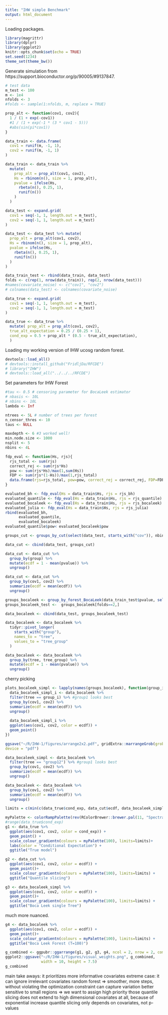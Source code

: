 ```yaml
---
title: "IHW simple Benchmark"
output: html_document
---
```



Loading packages.
```r
library(magrittr)
library(dplyr)
library(ggplot2)
knitr::opts_chunk$set(echo = TRUE)
set.seed(1234)
theme_set(theme_bw())
```

Generate simulation from https://support.bioconductor.org/p/90005/#9137847. 
```r
# test data
m_test <- 100
m <- 1e4
nfolds <- 3
#folds <- sample(1:nfolds, m, replace = TRUE)
```

```r
prop_alt <- function(cov1, cov2){
  1 / (1 + exp(-cov1))
  #1 / (1 + exp(-1 * (3 * cov1 - 5)))
  #abs(sin(pi*cov1))
}
```

```r
data_train <- data.frame(
  cov1 = runif(m, -1, 1),
  cov2 = runif(m, -1, 1)
)

data_train <- data_train %>%
  mutate(
    prop_alt = prop_alt(cov1, cov2),
    Hs = rbinom(n(), size = 1, prop_alt),
    pvalue = ifelse(Hs,
      rbeta(n(), 0.25, 1),
      runif(n())
    )
  )

data_test <- expand.grid(
  cov1 = seq(-1, 1, length.out = m_test),
  cov2 = seq(-1, 1, length.out = m_test)
)

data_test <- data_test %>% mutate(
  prop_alt = prop_alt(cov1, cov2),
  Hs = rbinom(n(), size = 1, prop_alt),
  pvalue = ifelse(Hs,
    rbeta(n(), 0.25, 1),
    runif(n())
  )
)

data_train_test <- rbind(data_train, data_test)
folds <- c(rep(1, nrow(data_train)), rep(2, nrow(data_test)))
#names(covariate_noise) <- c("cov1", "cov2")
# colnames(data_test) <- colnames(covariate_noise)
```

```r
data_true <- expand.grid(
  cov1 = seq(-1, 1, length.out = m_test),
  cov2 = seq(-1, 1, length.out = m_test)
)

data_true <- data_true %>%
  mutate( prop_alt = prop_alt(cov1, cov2),
  true_alt_expectation = 0.25 / (0.25 + 1),
  cond_exp = 0.5 + prop_alt * (0.5 - true_alt_expectation),
  )
```

Loading my working version of IHW ucosg random forest. 
```r
devtools::load_all()
# devtools::install_github("FridljDa/RFCDE")
# library("IHW")
# devtools::load_all("../../../RFCDE")
```


Set parameters for IHW Forest
```r
#tau <- 0.5 # censoring parameter for BocaLeek estimator
# nbasis <- 10L
# nbins <- 10L
lambda <- Inf

ntrees <- 5L # number of trees per forest
n_censor_thres <- 10
taus <- NULL

maxdepth <- 6 #3 worked well!
min.node.size <- 1000
nsplit <- 5
nbins <- 4L
```




```r
fdp_eval <- function(Hs, rjs){
  rjs_total <- sum(rjs)
  correct_rej <- sum(rjs*Hs)
  pow <- sum(rjs*Hs)/max(1,sum(Hs))
  FDP <- sum(rjs*(1-Hs))/max(1,rjs_total)
  data.frame(rjs=rjs_total, pow=pow, correct_rej = correct_rej, FDP=FDP)
}
```

```r
evaluated_bh <- fdp_eval(Hs = data_train$Hs, rjs = rjs_bh)
evaluated_quantile <- fdp_eval(Hs = data_train$Hs, rjs = rjs_quantile)
evaluated_bocaleek <- fdp_eval(Hs = data_train$Hs, rjs = rjs_bocaleek)
evaluated_julia <- fdp_eval(Hs = data_train$Hs, rjs = rjs_julia)
rbind(evaluated_bh,
      evaluated_quantile,
      evaluated_bocaleek)
evaluated_quantile$pow< evaluated_bocaleek$pow
```

```r
groups_cut <- groups_by_cut(select(data_test, starts_with("cov")), nbins)

data_cut <- cbind(data_test, groups_cut)

data_cut <- data_cut %>%
  group_by(group) %>%
  mutate(ecdf = 1 - mean(pvalue)) %>%
  ungroup() 

data_cut <- data_cut %>%
  group_by(cov1, cov2) %>%
  summarize(ecdf = mean(ecdf)) %>%
  ungroup() 
```

```r
groups_bocaleek <- group_by_forest_BocaLeek(data_train_test$pvalue, select(data_train_test, starts_with("cov")), folds, nbins=nbins, ntrees = ntrees, taus = taus, n_censor_thres = n_censor_thres, maxdepth = maxdepth, min.node.size = min.node.size, nsplit = nsplit) 
groups_bocaleek_test <-  groups_bocaleek[folds==2,]

data_bocaleek <- cbind(data_test, groups_bocaleek_test)

data_bocaleek <- data_bocaleek %>%
  tidyr::pivot_longer(
    starts_with("group"),
    names_to = "tree",
    values_to = "tree_group"
  )

data_bocaleek <- data_bocaleek %>%
  group_by(tree, tree_group) %>%
  mutate(ecdf = 1 - mean(pvalue)) %>%
  ungroup() 
```
cherry picking
```r
plots_bocaleek_simpl <- lapply(names(groups_bocaleek), function(group_i){
  data_bocaleek_simpl_i <- data_bocaleek %>%
  filter(tree == group_i) %>% #group1 looks best
  group_by(cov1, cov2) %>%
  summarize(ecdf = mean(ecdf)) %>%
  ungroup() 
  
  data_bocaleek_simpl_i %>%
  ggplot(aes(cov1, cov2, color = ecdf)) +
  geom_point()
})

ggsave("~/R/IHW-1/figures/arrange2x2.pdf", gridExtra::marrangeGrob(grobs = plots_bocaleek_simpl, nrow=2, ncol=2),
device = "pdf")

```

```r
data_bocaleek_simpl <- data_bocaleek %>%
  filter(tree == "group12") %>% #group1 looks best
  group_by(cov1, cov2) %>%
  summarize(ecdf = mean(ecdf)) %>%
  ungroup() 

data_bocaleek <- data_bocaleek %>%
  group_by(cov1, cov2) %>%
  summarize(ecdf = mean(ecdf)) %>%
  ungroup() 
```

```r
limits = c(min(c(data_true$cond_exp, data_cut$ecdf, data_bocaleek_simpl$ecdf, data_bocaleek$ecdf)),max(c(data_true$cond_exp, data_cut$ecdf, data_bocaleek_simpl$ecdf, data_bocaleek$ecdf)))
```

```r
myPalette <- colorRampPalette(rev(RColorBrewer::brewer.pal(11, "Spectral")))
#range(data_true$cond_exp)
g1 <- data_true %>%
  ggplot(aes(cov1, cov2, color = cond_exp)) +
  geom_point() +
  scale_colour_gradientn(colours = myPalette(100), limits=limits)+
  labs(color = "Conditional Expectation") +
  ggtitle("True model")
```

```r
g2 <- data_cut %>%
  ggplot(aes(cov1, cov2, color = ecdf)) +
  geom_point()+
  scale_colour_gradientn(colours = myPalette(100), limits=limits) +
  ggtitle("Quantile slicing")
```

```r
g3 <- data_bocaleek_simpl %>%
  ggplot(aes(cov1, cov2, color = ecdf)) +
  geom_point()+
  scale_colour_gradientn(colours = myPalette(100), limits=limits) +
  ggtitle("Boca Leek single Tree")
```
much more nuanced.
```r
g4 <- data_bocaleek %>%
  ggplot(aes(cov1, cov2, color = ecdf)) +
  geom_point()+
  scale_colour_gradientn(colours = myPalette(100), limits=limits) +
  ggtitle("Boca Leek Forest (T=100)")
```

```r
g_combined <- ggpubr::ggarrange(g1, g2, g3, g4, ncol = 2, nrow = 2, common.legend = TRUE, legend="bottom") 
ggplot2::ggsave("~/R/IHW-1/figures/visual_weights.png", g_combined,
                width = 10, height = 7.5)
g_combined
```

main take aways:
it prioritizes more informative covariates
extreme case: it can ignore irrelevant covariates
random forest => smoother, more steps, without violating the optimization constraint
can capture variation better
sensitive to small regions => we want to assign high priority those
quantile slicing does not extend to high dimensional covariates at all, because of exponential increase
quantile slicing only depends on covariates, not p-values
